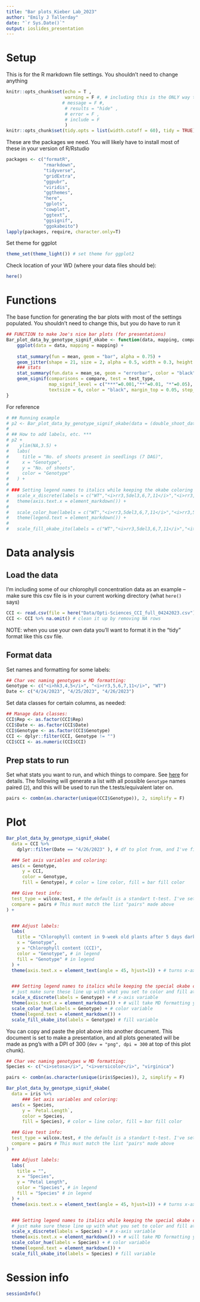 ```yaml
---
title: "Bar plots_Kieber Lab_2023"
author: "Emily J Tallerday"
date: "`r Sys.Date()`"
output: ioslides_presentation
---
```


# Setup

This is for the R markdown file settings. You shouldn't need to change anything

```r
knitr::opts_chunk$set(echo = T , 
                      warning = F #, # including this is the ONLY way to get rid of the warnings in the flowering time plot! doing stuff inside that code chunk itself does NOT work. 
                     # message = F #,
                      # results = "hide" , 
                      # error = F ,  
                      # include = F
                      )
knitr::opts_chunk$set(tidy.opts = list(width.cutoff = 60), tidy = TRUE)
```

These are the packages we need. You will likely have to install most of these in your version of R/Rstudio

```r
packages <- c("formatR",
              "rmarkdown",
              "tidyverse",
              "gridExtra",
              "ggpubr",
              "viridis",
              "ggthemes", 
              "here",
              "gplots",
              "cowplot",
              "ggtext",
              "ggsignif",
              "ggokabeito") 
lapply(packages, require, character.only=T)
```

Set theme for ggplot

```r
theme_set(theme_light()) # set theme for ggplot2
```

Check location of your WD (where your data files should be):

```r
here()
```

# Functions

The base function for generating the bar plots with most of the settings populated. You shouldn't need to change this, but you do have to run it

```r
## FUNCTION to make Joe's nice bar plots (for presentations)
Bar_plot_data_by_genotype_signif_okabe <- function(data, mapping, compare, test_type) {
    ggplot(data = data, mapping = mapping) + 
    
    stat_summary(fun = mean, geom = "bar", alpha = 0.75) +
    geom_jitter(shape = 21, size = 2, alpha = 0.5, width = 0.3, height = 0.15, color = "black", fill = "black") +
    ### stats
    stat_summary(fun.data = mean_se, geom = "errorbar", color = "black", width = 0.1, size = 0.75) + # adding error bars
    geom_signif(comparisons = compare, test = test_type, 
                map_signif_level = c("***"=0.001,"**"=0.01, "*"=0.05),
                textsize = 6, color = "black", margin_top = 0.05, step_increase = 0.14, tip_length = 0.02 )
}
```

For reference

```r
# ## Running example
# p2 <- Bar_plot_data_by_genotype_signif_okabe(data = (double_shoot_data %>% dplyr::filter(Number_shoots > 0)), aes(x = Genotype, y = Number_shoots, color = Genotype, fill = Genotype), test_type = wilcox.test, compare = list(c("rr3,5del3,6,7,11","rr3,5,6,7,11"), c("WT", "rr3,5,6,7,11")) )
# 
# ## How to add labels, etc. ***
# p2 +
#    ylim(NA,3.5) +
#   labs(
#     title = "No. of shoots present in seedlings (7 DAG)",
#     x = "Genotype",
#     y = "No. of shoots",
#     color = "Genotype"
#   ) +
# 
# ### Setting legend names to italics while keeping the okabe coloring  
#   scale_x_discrete(labels = c("WT","<i>rr3,5del3,6,7,11</i>","<i>rr3,5,6,7,11</i>") ) +
#   theme(axis.text.x = element_markdown()) +
#   
#   scale_color_hue(labels = c("WT","<i>rr3,5del3,6,7,11</i>","<i>rr3,5,6,7,11</i>") ) + # , name = "Genotype"
#   theme(legend.text = element_markdown()) +
#   
#   scale_fill_okabe_ito(labels = c("WT","<i>rr3,5del3,6,7,11</i>","<i>rr3,5,6,7,11</i>"))
```

# Data analysis

## Load the data

I'm including some of our chlorophyll concentration data as an example -- make sure this csv file is in your current working directory (what `here()` says)

```r
CCI <- read.csv(file = here("Data/Opti-Sciences_CCI_full_04242023.csv") ) # read in the file
CCI <- CCI %>% na.omit() # clean it up by removing NA rows
```

NOTE: when you use your own data you'll want to format it in the "tidy" format like this csv file.

## Format data

Set names and formatting for some labels:

```r
## Char vec naming genotypes w MD formatting:
Genotype <- c("<i>hk3,4,5</i>", "<i>rr3,5,6,7,11</i>", "WT")
Date <- c("4/24/2023", "4/25/2023", "4/26/2023")
```

Set data classes for certain columns, as needed:

```r
## Manage data classes:
CCI$Rep <- as.factor(CCI$Rep)
CCI$Date <- as.factor(CCI$Date)
CCI$Genotype <- as.factor(CCI$Genotype)
CCI <- dplyr::filter(CCI, Genotype != "")
CCI$CCI <- as.numeric(CCI$CCI)
```

## Prep stats to run

Set what stats you want to run, and which things to compare. See [here](https://stackoverflow.com/questions/57567118/how-to-create-in-r-a-vector-automatically-which-contains-all-groups-to-be-compar) for details. The following will generate a list with all possible `Genotype` names paired (`2`), and this will be used to run the t.tests/equivalent later on.

```r
pairs <- combn(as.character(unique(CCI$Genotype)), 2, simplify = F)
```

# Plot

```r
Bar_plot_data_by_genotype_signif_okabe(
  data = CCI %>% 
    dplyr::filter(Date == "4/26/2023" ), # df to plot from, and I've filtered it so only data from that date are included

  ### Set axis variables and coloring:
  aes(x = Genotype, 
      y = CCI, 
      color = Genotype, 
      fill = Genotype), # color = line color, fill = bar fill color

  ### Give test info:  
  test_type = wilcox.test, # the default is a standart t-test. I've set wilcox here because we have more than 2 genotypes
  compare = pairs # This must match the list "pairs" made above
) +


  ### Adjust labels:  
  labs(
    title = "Chlorophyll content in 9-week old plants after 5 days dark treatment",
    x = "Genotype",
    y = "Chlorophyll content (CCI)",
    color = "Genotype", # in legend
    fill = "Genotype" # in legend
  ) +
  theme(axis.text.x = element_text(angle = 45, hjust=1)) + # turns x-axis labels 45 degrees to fit


  ### Setting legend names to italics while keeping the special okabe coloring
  # just make sure these line up with what you set to color and fill at the top!
  scale_x_discrete(labels = Genotype) + # x-axis variable 
  theme(axis.text.x = element_markdown()) + # will take MD formatting you provided to do italics/bold/whatever -- here I've set it above to make the mutant names in italics
  scale_color_hue(labels = Genotype) + # color variable
  theme(legend.text = element_markdown()) +
  scale_fill_okabe_ito(labels = Genotype) # fill variable
```

You can copy and paste the plot above into another document. This document is set to make a presentation, and all plots generated will be made as png's with a DPI of 300 (`dev = "png", dpi = 300` at top of this plot chunk).

```r
## Char vec naming genotypes w MD formatting:
Species <- c("<i>setosa</i>", "<i>versicolor</i>", "virginica")
```

```r
pairs <- combn(as.character(unique(iris$Species)), 2, simplify = F)

Bar_plot_data_by_genotype_signif_okabe(
  data = iris %>% 
      ### Set axis variables and coloring:
  aes(x = Species, 
      y = `Petal.Length`, 
      color = Species, 
      fill = Species), # color = line color, fill = bar fill color

  ### Give test info:  
  test_type = wilcox.test, # the default is a standart t-test. I've set wilcox here because we have more than 2 genotypes
  compare = pairs # This must match the list "pairs" made above
) +

  ### Adjust labels:  
  labs(
    title = "",
    x = "Species",
    y = "Petal Length",
    color = "Species", # in legend
    fill = "Species" # in legend
  ) +
  theme(axis.text.x = element_text(angle = 45, hjust=1)) + # turns x-axis labels 45 degrees to fit


  ### Setting legend names to italics while keeping the special okabe coloring
  # just make sure these line up with what you set to color and fill at the top!
  scale_x_discrete(labels = Species) + # x-axis variable 
  theme(axis.text.x = element_markdown()) + # will take MD formatting you provided to do italics/bold/whatever -- here I've set it above to make the mutant names in italics
  scale_color_hue(labels = Species) + # color variable
  theme(legend.text = element_markdown()) +
  scale_fill_okabe_ito(labels = Species) # fill variable
```

# Session info

```r
sessionInfo()
```
